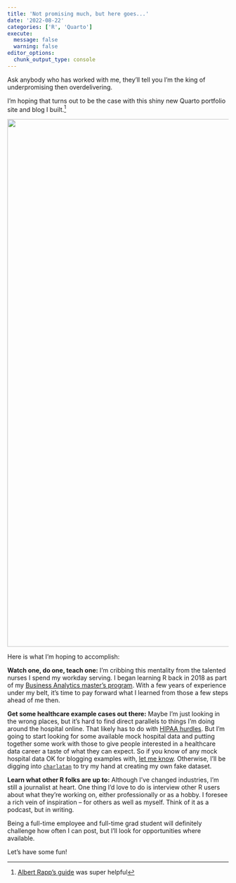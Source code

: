 ```yaml
---
title: 'Not promising much, but here goes...'
date: '2022-08-22'
categories: ['R', 'Quarto']
execute:
  message: false
  warning: false
editor_options: 
  chunk_output_type: console
---
```


Ask anybody who has worked with me, they'll tell you I'm the king of underpromising then overdelivering.

I'm hoping that turns out to be the case with this shiny new Quarto portfolio site and blog I built.[^1]

[^1]: [Albert Rapp's guide](https://albert-rapp.de/posts/13_quarto_blog_writing_guide/13_quarto_blog_writing_guide.html) was super helpful

![](images/hex_stickers.jpg){fig-alt="The back of Luke's laptop, displaying sundry R hex stickers" fig-align="right" width="1200"}

Here is what I'm hoping to accomplish:

**Watch one, do one, teach one:** I'm cribbing this mentality from the talented nurses I spend my workday serving. I began learning R back in 2018 as part of my [Business Analytics master's program](https://onlinedsa.merrimack.edu/business-analytics/). With a few years of experience under my belt, it's time to pay forward what I learned from those a few steps ahead of me then.

**Get some healthcare example cases out there:** Maybe I'm just looking in the wrong places, but it's hard to find direct parallels to things I'm doing around the hospital online. That likely has to do with [HIPAA hurdles](https://www.hipaa.com/). But I'm going to start looking for some available mock hospital data and putting together some work with those to give people interested in a healthcare data career a taste of what they can expect. So if you know of any mock hospital data OK for blogging examples with, [let me know](mailto:hey@lukesmorris.com). Otherwise, I'll be digging into [`charlatan`](https://github.com/ropensci/charlatan) to try my hand at creating my own fake dataset.

**Learn what other R folks are up to:** Although I've changed industries, I'm still a journalist at heart. One thing I'd love to do is interview other R users about what they're working on, either professionally or as a hobby. I foresee a rich vein of inspiration -- for others as well as myself. Think of it as a podcast, but in writing.

Being a full-time employee and full-time grad student will definitely challenge how often I can post, but I'll look for opportunities where available.

Let's have some fun!
